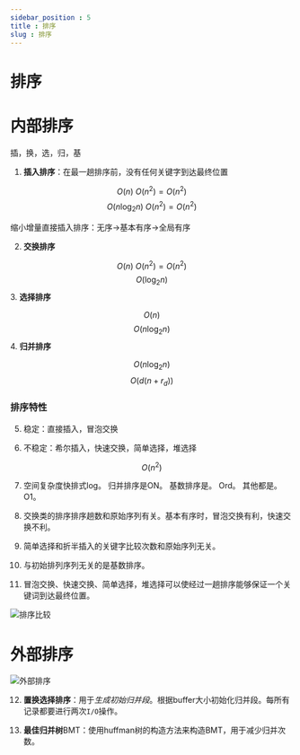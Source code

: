 ```yaml
---
sidebar_position : 5
title : 排序
slug : 排序
---
```



# 排序

# 内部排序

插，换，选，归，基

1. **插入排序**：在最一趟排序前，没有任何关键字到达最终位置

$$
O(n) ~ O(n^2) = O(n^2)
$$
$$
O(n\log_2n) ~ O(n^2) = O(n^2)
$$

缩小增量直接插入排序：无序→基本有序→全局有序

2. **交换排序**

$$
O(n) ~ O(n^2) = O(n^2)
$$
$$
O(\log_2n)
$$
3. **选择排序**

$$
O(n)
$$
$$
O(n\log_2n)
$$
4. **归并排序**

$$
O(n\log_2n)
$$
$$
O(d(n+r_d))
$$
### 排序特性

5. 稳定：直接插入，冒泡交换

6. 不稳定：希尔插入，快速交换，简单选择，堆选择

$$
O(n^2)
$$

7. 空间复杂度快排式log。 归并排序是ON。 基数排序是。 Ord。 其他都是。 O1。


8. 交换类的排序排序趟数和原始序列有关。基本有序时，冒泡交换有利，快速交换不利。

9. 简单选择和折半插入的关键字比较次数和原始序列无关。

10. 与初始排列序列无关的是基数排序。

11. 冒泡交换、快速交换、简单选择，堆选择可以使经过一趟排序能够保证一个关键词到达最终位置。

![排序比较](/res/compared_sorts.jpeg)

# 外部排序

![外部排序](/res/外部排序.png)



12. **置换选择排序**：用于*生成初始归并段*。根据buffer大小初始化归并段。每所有记录都要进行两次`I/O`操作。

13. **最佳归并树**BMT：使用huffman树的构造方法来构造BMT，用于减少归并次数。

